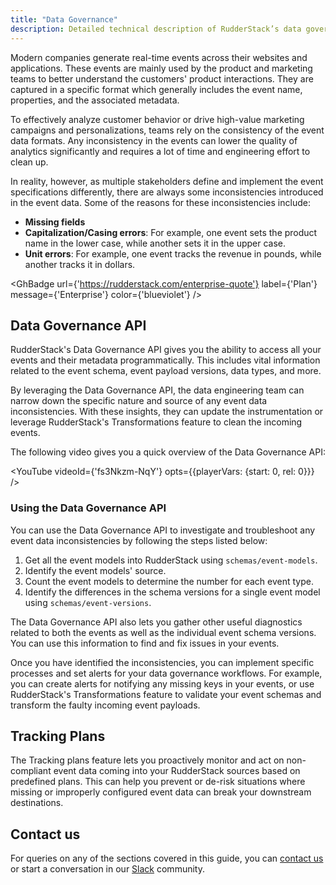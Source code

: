 ```yaml
---
title: "Data Governance"
description: Detailed technical description of RudderStack’s data governance feature to access your events and fix any inconsistencies programmatically.
---
```


Modern companies generate real-time events across their websites and applications. These events are mainly used by the product and marketing teams to better understand the customers' product interactions. They are captured in a specific format which generally includes the event name, properties, and the associated metadata.

To effectively analyze customer behavior or drive high-value marketing campaigns and personalizations, teams rely on the consistency of the event data formats. Any inconsistency in the events can lower the quality of analytics significantly and requires a lot of time and engineering effort to clean up.

In reality, however, as multiple stakeholders define and implement the event specifications differently, there are always some inconsistencies introduced in the event data. Some of the reasons for these inconsistencies include:

- **Missing fields**
- **Capitalization/Casing errors**: For example, one event sets the product name in the lower case, while another sets it in the upper case.
- **Unit errors**: For example, one event tracks the revenue in pounds, while another tracks it in dollars.

<GhBadge
  url={'https://rudderstack.com/enterprise-quote'}
  label={'Plan'}
  message={'Enterprise'}
  color={'blueviolet'}
/>

## Data Governance API

RudderStack's <Link to="/api/data-governance-api/">Data Governance API</Link> gives you the ability to access all your events and their metadata programmatically. This includes vital information related to the event schema, event payload versions, data types, and more.

By leveraging the Data Governance API, the data engineering team can narrow down the specific nature and source of any event data inconsistencies. With these insights, they can update the instrumentation or leverage RudderStack's <Link to="/features/transformations/">Transformations</Link> feature to clean the incoming events.

The following video gives you a quick overview of the Data Governance API:

<YouTube
  videoId={'fs3Nkzm-NqY'}
  opts={{playerVars: {start: 0, rel: 0}}}
/>

### Using the Data Governance API

You can use the Data Governance API to investigate and troubleshoot any event data inconsistencies by following the steps listed below:

1. Get all the event models into RudderStack using <Link to="/api/data-governance-api/#schemasevent-models">`schemas/event-models`</Link>.
2. Identify the event models' source.
3. Count the event models to determine the number for each event type.
4. Identify the differences in the schema versions for a single event model using <Link to="/api/data-governance-api/#schemasevent-versions">`schemas/event-versions`</Link>.

<div class="successBlock">
The Data Governance API also lets you gather other useful diagnostics related to both the events as well as the individual event schema versions. You can use this information to find and fix issues in your events.
</div>

Once you have identified the inconsistencies, you can implement specific processes and set alerts for your data governance workflows. For example, you can create alerts for notifying any missing keys in your events, or use RudderStack's <Link to="/features/transformations/">Transformations</Link> feature to validate your event schemas and transform the faulty incoming event payloads.

## Tracking Plans

The <Link to="/features/data-governance/tracking-plans/">Tracking plans</Link> feature lets you proactively monitor and act on non-compliant event data coming into your RudderStack sources based on predefined plans. This can help you prevent or de-risk situations where missing or improperly configured event data can break your downstream destinations.

## Contact us

For queries on any of the sections covered in this guide, you can [contact us](mailto:%20docs@rudderstack.com) or start a conversation in our [Slack](https://rudderstack.com/join-rudderstack-slack-community) community.

